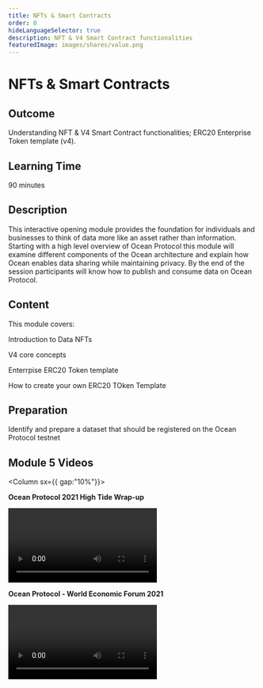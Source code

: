 ```yaml
---
title: NFTs & Smart Contracts
order: 0
hideLanguageSelector: true
description: NFT & V4 Smart Contract functionalities
featuredImage: images/shares/value.png
---
```


# NFTs & Smart Contracts

## Outcome

Understanding NFT & V4 Smart Contract functionalities; ERC20 Enterprise Token template (v4). 

## Learning Time 

90 minutes

## Description

This interactive opening module provides the foundation for individuals and businesses to think of data more like an asset rather than information. Starting with a high level overview of Ocean Protocol this module will examine different components of the Ocean architecture and explain how Ocean enables data sharing while maintaining privacy. By the end of the session participants will know how to publish and consume data on Ocean Protocol.

## Content

This module covers:

<Process>
Introduction to Data NFTs

V4 core concepts

Enterrpise ERC20 Token template

How to create your own ERC20 TOken Template
</Process>

## Preparation

Identify and prepare a dataset that should be registered on the Ocean Protocol testnet  

## Module 5 Videos 

<Column sx={{ gap:"10%"}}>

<Box>

**Ocean Protocol 2021 High Tide Wrap-up**

<Video src="https://www.youtube.com/embed/BS1d6dir2_U" />

</Box>

<Box>

**Ocean Protocol - World Economic Forum 2021**

<Video src="https://www.youtube.com/embed/etv7r3BE7kU" />

</Box>

</Column>

